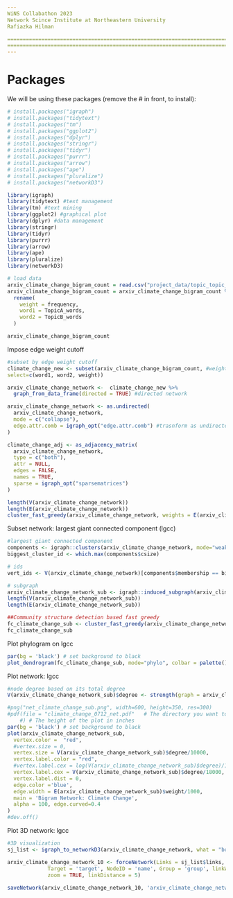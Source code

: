 ```yaml
---
WiNS Collabathon 2023
Network Scince Institute at Northeastern University
Rafiazka Hilman

===============================================================================================================
===============================================================================================================
---
```


# Packages
We will be using these packages (remove the # in front, to install):
```r
# install.packages("igraph")
# install.packages("tidytext")
# install.packages("tm")
# install.packages("ggplot2")
# install.packages("dplyr")
# install.packages("stringr")
# install.packages("tidyr")
# install.packages("purrr")
# install.packages("arrow")
# install.packages("ape")
# install.packages("pluralize")
# install.packages("networkD3")

library(igraph)
library(tidytext) #text management
library(tm) #text mining 
library(ggplot2) #graphical plot
library(dplyr) #data management
library(stringr)
library(tidyr)
library(purrr)
library(arrow)
library(ape)
library(pluralize)
library(networkD3)
```


```r
# load data 
arxiv_climate_change_bigram_count = read.csv("project_data/topic_topic_freq.csv")
arxiv_climate_change_bigram_count = arxiv_climate_change_bigram_count %>%
  rename(
    weight = frequency,
    word1 = TopicA_words,
    word2 = TopicB_words
  )

arxiv_climate_change_bigram_count
```


Impose edge weight cutoff
```r
#subset by edge weight cutoff
climate_change_new <- subset(arxiv_climate_change_bigram_count, #weight >= 5,
select=c(word1, word2, weight))

arxiv_climate_change_network <-  climate_change_new %>%
  graph_from_data_frame(directed = TRUE) #directed network

arxiv_climate_change_network <- as.undirected(
  arxiv_climate_change_network,
  mode = c("collapse"),
  edge.attr.comb = igraph_opt("edge.attr.comb") #trasnform as undirected and collpsing edges weight
)

climate_change_adj <- as_adjacency_matrix(
  arxiv_climate_change_network,
  type = c("both"),
  attr = NULL,
  edges = FALSE,
  names = TRUE,
  sparse = igraph_opt("sparsematrices")
)

length(V(arxiv_climate_change_network))
length(E(arxiv_climate_change_network))
cluster_fast_greedy(arxiv_climate_change_network, weights = E(arxiv_climate_change_network)$weight)
```


Subset network: largest giant connected component (lgcc)
```r
#largest giant connected component 
components <- igraph::clusters(arxiv_climate_change_network, mode="weak")
biggest_cluster_id <- which.max(components$csize)

# ids
vert_ids <- V(arxiv_climate_change_network)[components$membership == biggest_cluster_id]

# subgraph
arxiv_climate_change_network_sub <- igraph::induced_subgraph(arxiv_climate_change_network, vert_ids)
length(V(arxiv_climate_change_network_sub))
length(E(arxiv_climate_change_network_sub))

##Community structure detection based fast greedy
fc_climate_change_sub <- cluster_fast_greedy(arxiv_climate_change_network_sub, weights = E(arxiv_climate_change_network_sub)$weight)
fc_climate_change_sub
```

Plot phylogram on lgcc
```r
par(bg = 'black') # set background to black
plot_dendrogram(fc_climate_change_sub, mode="phylo", colbar = palette(), cex=0.8)
```

Plot network: lgcc
```r
#node degree based on its total degree
V(arxiv_climate_change_network_sub)$degree <- strength(graph = arxiv_climate_change_network_sub, mode="all")

#png("net_climate_change_sub.png", width=600, height=350, res=300)
#pdf(file = "climate_change_0712_net.pdf"   # The directory you want to save the file in
    #) # The height of the plot in inches
par(bg = 'black') # set background to black
plot(arxiv_climate_change_network_sub, 
  vertex.color =  "red", 
  #vertex.size = 0,
  vertex.size = V(arxiv_climate_change_network_sub)$degree/10000,
  vertex.label.color = "red", 
  #vertex.label.cex = log(V(arxiv_climate_change_network_sub)$degree)/100, #vertex label size
  vertex.label.cex = V(arxiv_climate_change_network_sub)$degree/18000, #vertex label size
  vertex.label.dist = 0,
  edge.color ='blue', 
  edge.width = E(arxiv_climate_change_network_sub)$weight/1000,   
  main = 'Bigram Network: Climate Change', 
  alpha = 100, edge.curved=0.4
)
#dev.off()
```


Plot 3D network: lgcc
```r
#3D visualization
sj_list <- igraph_to_networkD3(arxiv_climate_change_network, what = "both", group=membership(fc_climate_change))

arxiv_climate_change_network_10 <- forceNetwork(Links = sj_list$links, Nodes = sj_list$nodes, Source = 'source',
             Target = 'target', NodeID = 'name', Group = 'group', linkWidth=sj_list$links$value/10,
             zoom = TRUE, linkDistance = 5)
	
saveNetwork(arxiv_climate_change_network_10, 'arxiv_climate_change_network_10.html', selfcontained = TRUE)
```

